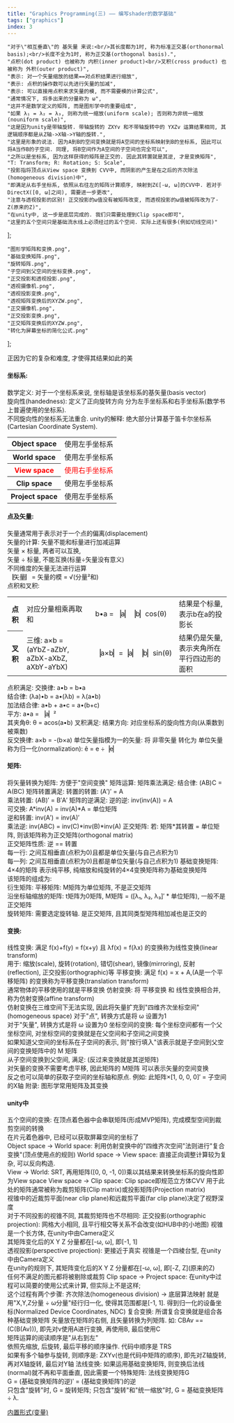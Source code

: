 ```yaml
---
title: "Graphics Programming(三) —— 编写shader的数学基础"
tags: ["graphics"]
index: 3
---
```


    "对于\"相互垂直\"的 基矢量 来说:<br/>其长度都为1时, 称为标准正交基(orthonormal basis);<br/>长度不全为1时, 称为正交基(orthogonal basis).",
    "点积(dot product) 也被称为 内积(inner product)<br/>叉积(cross product) 也被称为 外积(outer product)",
    "表示: 对一个矢量缩放的结果==对点积结果进行缩放",
    "表示: 点积的操作数可以先进行矢量的加减",
    "表示: 可以直接用点积来求矢量的模, 而不需要模的计算公式",
    "通常情况下, 将多出来的分量称为 ω",
    "这并不是数学定义的矩阵, 而是图形学中的重要组成",
    "如果 λ₁ = λ₂ = λ₃, 则称为统一缩放(uniform scale); 否则称为非统一缩放(nouniform scale)",
    "这是因为unity是带轴旋转. 带轴旋转的 ZXYv 和不带轴旋转中的 YXZv 运算结果相同, 其逻辑顺序都是从Z轴->X轴->Y轴的旋转.",
    "这里是形象的说法. 因为A到B的空间变换就是将A空间的坐标系映射到B的坐标系, 因此可以将A当作B的子空间. 同理, 将B空间作为A空间的子空间也完全可以",
    "之所以是坐标系, 因为这样获得的矩阵是正交的. 因此其转置就是其逆, 才是变换矩阵",
    "T: Transform; R: Rotation; S: Scale",
    "投影指将顶点从View space 变换到 CVV中, 而阴影的产生是在之后的齐次除法(homogeneous division)中",
    "即满足从右手坐标系, 依照从右往左的矩阵计算顺序, 映射到Z∈[-ω, ω]的CVV中. 若对于DirectX([0, ω]之间), 需要进一步更改",
    "注意与透视投影的区别! 正交投影的ω值没有被矩阵改变, 而透视投影的ω值被矩阵改为了-Z(原来的Z)",
    "在unity中, 这一步是底层完成的. 我们只需要处理到Clip space即可",
    "这里的五个空间只是基础流水线上必须经过的五个空间. 实际上还有很多(例如切线空间)"
];

    "图形学矩阵和变换.png",
    "基础变换矩阵.png",
    "旋转矩阵.png",
    "子空间到父空间的坐标变换.png",
    "正交投影和透视投影.png",
    "透视摄像机.png",
    "透视投影变换.png",
    "透视矩阵变换后的XYZW.png",
    "正交摄像机.png",
    "正交投影变换.png",
    "正交矩阵变换后的XYZW.png",
    "转化为屏幕坐标的简化公式.png"
];

<Aphorism>正因为它的复杂和难度, 才使得其结果如此的美</Aphorism>

#### 坐标系:
<Tab>
    <Expansion>数学定义</Expansion>:
    <Tab expan>
        对于一个坐标系来说, 坐标轴是该坐标系的<Quote id="#1">基矢量(basis vector)</Quote><br/>
        旋向性(handedness): 定义了正向旋转方向
        <Tab>
            分为左手坐标系和右手坐标系(数学书上普遍使用的坐标系).<br/>
            不同旋向性的坐标系无法重合.
        </Tab>
    </Tab>
    <Expansion>unity的解释</Expansion>: 绝大部分计算基于笛卡尔坐标系(Cartesian Coordinate System).
    <Tab expan>
        <table><tbody>
        <tr>
            <th>Object space</th>
            <td>使用左手坐标系</td>
        </tr>
        <tr>
            <th>World space</th>
            <td>使用左手坐标系</td>
        </tr>
        <tr style="color: red;">
            <th>View space</th>
            <td>使用右手坐标系</td>
        </tr>
        <tr>
            <th>Clip space</th>
            <td>使用左手坐标系</td>
        </tr>
        <tr>
            <th>Project space</th>
            <td>使用左手坐标系</td>
        </tr>
        </tbody></table>
    </Tab>
</Tab>

#### 点及矢量:
<Tab>
    矢量通常用于表示对于一个点的偏离(displacement)<br/>
    <Expansion>矢量的计算</Expansion>:
    <Tab expan>
        矢量不能和标量进行加减运算<br/>
        矢量 × 标量, 两者可以互换,<br/>
        矢量 ÷ 标量, 不能互换(标量÷矢量没有意义)<br/>
        不同维度的矢量无法进行运算<br/>
        ▕矢量▏= 矢量的模 = √(分量²和)<br/>
        <Expansion><Quote id="#2">点积和叉积</Quote></Expansion>:
        <table><tbody>
            <tr>
                <th>点积</th>
                <td>对应分量相乘再取和</td>
                <td>b•a = ▕a▏▕b▏cos(θ)</td>
                <td>结果是个标量, 表示b在a的投影长</td>
            </tr>
            <tr>
                <th>叉积</th>
                <td>三维: a×b = (aYbZ-aZbY, aZbX-aXbZ, aXbY-aYbX)</td>
                <td>▕a×b▏=▕a▏▕b▏sin(θ)</td>
                <td>结果仍是矢量, 表示夹角所在平行四边形的面积</td>
            </tr>
        </tbody></table>
        <Tab expan>
            点积满足:
            <Tab>
                交换律: a•b = b•a
                <br/>
                <Quote id="#3">结合律</Quote>: (λa)•b = a•(λb) = λ(a•b)
                <br/>
                <Quote id="#4">加法结合律</Quote>: a•b + a•c = a•(b+c)
                <br/>
                <Quote id="#5">平方</Quote>: a•a = ▕a▏²
                <br/>
                其夹角θ: θ = acos(a•b)
            </Tab>
            叉积满足:
            <Tab>
                结果方向: 对应坐标系的旋向性方向(从乘数到被乘数)
                <br/>
                反交换律: a×b = -(b×a)
            </Tab>
        </Tab>
    </Tab>
    单位矢量指模为一的矢量:
    <Tab>
        将 非零矢量 转化为 单位矢量 称为归一化(normalization): ê = e ÷▕e▏
    </Tab>
</Tab>

#### 矩阵:
<Tab>
    将矢量转换为矩阵:
    <Tab>
        方便于"空间变换"
    </Tab>
    <Expansion>矩阵运算</Expansion>:
    <Tab expan>
        矩阵乘法满足:
        <Tab>
            结合律: (AB)C = A(BC)
        </Tab>
        矩阵转置满足:
        <Tab>
            转置的转置: (A′)′ = A
            <br/>
            乘法转置: (AB)′ = B′A′
        </Tab>
        矩阵的逆满足:
        <Tab>
            逆的逆: inv(inv(A)) = A
            <br/>
            可交换: A*inv(A) = inv(A)*A = 单位矩阵
            <br/>
            逆和转置: inv(A′) = inv(A)′
            <br/>
            乘法逆: inv(ABC) = inv(C)*inv(B)*inv(A)
        </Tab>
    </Tab>
    <Expansion>正交矩阵</Expansion>:
    <Tab expan>
        若: 矩阵*其转置 = 单位矩阵, 则该矩阵称为正交矩阵(orthogonal matrix)
        <br/>
        正交矩阵性质:
        <Tab>
            逆 == 转置
            <br/>
            每一行: 之间互相垂直(点积为0)且都是单位矢量(与自己点积为1)
            <br/>
            每一列: 之间互相垂直(点积为0)且都是单位矢量(与自己点积为1)
        </Tab>
    </Tab>
    <Expansion><Quote id="#7">基础变换矩阵</Quote></Expansion>: 4×4的矩阵
    <Tab expan>
        表示纯平移, 纯缩放和纯旋转的4×4变换矩阵称为基础变换矩阵
        <br/>
        <Model about="@2">该矩阵的组成为</Model>:
        <br/>
        衍生矩阵:
        <Tab>
            平移矩阵: M矩阵为单位矩阵, 不是正交矩阵
            <br/>
            沿坐标轴缩放的矩阵: t矩阵为0矩阵, M矩阵 = (<Quote id="#8">[λ₁, λ₂, λ₃]′</Quote> * 单位矩阵), 一般不是正交矩阵
            <br/>
            旋转矩阵: <Model about="@3">需要选定旋转轴</Model>. 是正交矩阵, 且其同类型矩阵相加减也是正交的
        </Tab>
    </Tab>
</Tab>

#### 变换:
<Tab>
    <Expansion>线性变换</Expansion>:
    <Tab expan>
        满足 f(x)+f(y) = f(x+y) 且 λf(x) = f(λx) 的变换称为线性变换(linear transform)
        <br/>
        用于: 缩放(scale), 旋转(rotation), 错切(shear), 镜像(mirroring), 反射(reflection), 正交投影(orthographic)等
    </Tab>
    <Expansion>平移变换</Expansion>:
    <Tab expan>
        满足 f(x) = x + A,(A是一个平移矩阵) 的变换称为平移变换(translation transform)
        <br/>
        通常物体的平移使用的就是平移变换
    </Tab>
    <Expansion>仿射变换</Expansion>:
    <Tab expan>
        将 平移变换 和 线性变换相合并, 称为仿射变换(affine transform)
        <br/>
        仿射变换在三维空间下无法实现, 因此将矢量扩充到"<Expansion><Quote id="#6">四维齐次坐标空间</Quote></Expansion>"(homogeneous space)
        <Tab expan>
            对于"点", 转换方式是将 ω 设置为1
            <br/>
            对于"矢量", 转换方式是将 ω 设置为0
        </Tab>
    </Tab>
    <Expansion >坐标空间的变换</Expansion>:
    <Tab expan>
        <Quote id="#10">每个坐标空间都有一个父坐标空间</Quote>, 对坐标空间的变换就是在父空间和子空间之间变换
        <br/>
        如果知道父空间的<Quote id="#11">坐标系</Quote>在子空间的表示, 则"按行填入"该表示就是子空间到父空间的变换矩阵中的 M 矩阵
        <br/>
        从子空间变换到父空间, <Model about="@4">满足</Model>: (反过来变换就是其逆矩阵)
        <br/>
        对矢量的变换不需要考虑平移, 因此矩阵的 M矩阵 可以表示矢量的空间变换
        <br/>
        反之也可以简单的获取子空间的坐标轴和原点. 例如: 此矩阵×[1, 0, 0, 0]′ = 子空间的X轴
    </Tab>
    附录: <Model about="@1">图形学常用矩阵及其变换</Model>
</Tab>

#### unity中
<Tab>
    <Expansion><Quote id="#17">五个空间的变换</Quote></Expansion>:
    <Tab expan>
        在顶点着色器中会串联矩阵(形成MVP矩阵), 完成模型空间到裁剪空间的转换
        <br/>
        在片元着色器中, 已经可以获取屏幕空间的坐标了
        <br/>
        Object space -> World space:
        <Tab>
            利用仿射变换中的"四维齐次空间"法则进行"复合变换"(顶点使用点的规则)
        </Tab>
        World space -> View space:
        <Tab>
            直接正向调整计算较为复杂, 可以反向构造.
            <br/>
            View -> World: SRT, 再用矩阵([0, 0, -1, 0])乘以其结果来转换坐标系的旋向性即为View space
        </Tab>
        View space -> Clip space: Clip space即规范立方体CVV
        <Tab>
            用于此处的矩阵通常被称为裁剪矩阵(Clip matrix)或投影矩阵(Projection matrix)
            <br/>
            视锥中的近裁剪平面(near clip plane)和远裁剪平面(far clip plane)决定了视野深度
            <br/>
            对于<Quote id="#13"><Model about="@5">不同投影</Model></Quote>的视锥不同, 其<Expansion>裁剪矩阵也不尽相同</Expansion>:
            <Tab expan>
                <Expansion>正交投影(orthographic projection)</Expansion>: 网格大小相同, 且平行相交等关系不会改变(如HUB中的小地图)
                <Tab expan>
                    视锥是一个长方体, 在unity中<Model about="@9">由Camera定义</Model>
                    <br/>
                    其<Model about="@10">矩阵变化</Model>后的<Quote id="#15"><Model about="@11">X Y Z 分量都在[-ω, ω], 即[-1, 1]</Model></Quote>
                </Tab>
                <br/>
                <Expansion>透视投影(perspective projection)</Expansion>: 更接近于真实
                <Tab expan>
                    视锥是一个四棱台型, 在unity中<Model about="@6">由Camera定义</Model>
                    <br/>
                    <Quote id="#14">在unity的规则下</Quote>, 其<Model about="@7">矩阵变化</Model>后的<Model about="@8">X Y Z 分量都在[-ω, ω], 即[-Z, Z](原来的Z)</Model>
                    <br/>
                    任何不满足的图元都将被剔除或裁剪
                </Tab>
            </Tab>
        </Tab>
        <Quote id="#16">Clip space -> Project space</Quote>:
        <Tab>
            在unity中过程可以简要的<Model about="@12">使用公式来计算</Model>, 但实际上不是这样;
            <br/>
            这个过程有两个步骤: <Expansion>齐次除法(homogeneous division)</Expansion> -> 底层算法映射
            <Tab expan>
                就是用"X,Y,Z分量 ÷ ω分量"经行归一化, 使得其范围都是[-1, 1]. 得到归一化的设备坐标(Normalized Device Coordinates, NDC)
            </Tab>
        </Tab>
    </Tab>
    <Expansion>复合变换</Expansion>: 所谓复合变换就是组合各种基础变换矩阵
    <Tab expan>
        矢量放在矩阵的右侧, 且矢量转换为列矩阵. 如: CBAv == (C(B(Av))), 即先对v使用A进行变换, 再使用B, 最后使用C
        <br/>
        矩阵运算的阅读顺序是"从右到左"
        <br/>
        依照先缩放, 后旋转, 最后平移的顺序操作. 代码中顺序是<Quote id="#12"> TRS </Quote>
        <br/>
        如果有多个轴参与旋转, 则顺序是: ZXYv<Quote id="#9">(也是代码中矩阵的顺序)</Quote>, 即先对Z轴旋转, 再对X轴旋转, 最后对Y轴
    </Tab>
    <Expansion>法线变换</Expansion>:
    <Tab expan>
        如果运用基础变换矩阵, 则变换后法线(normal)就不再和平面垂直, 因此需要一个特殊矩阵: 法线变换矩阵G
        <br/>
        G = (基础变换矩阵的逆)′ = (基础变换矩阵′)的逆
        <br/>
        只包含"旋转"时, G = 旋转矩阵; 只包含"旋转"和"统一缩放"时, G = 基础变换矩阵 ÷ λ.
    </Tab>

[内置形式(变量)](./innerMatrix)
</Tab>
